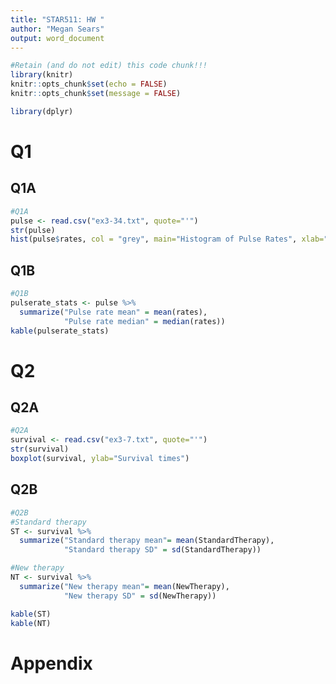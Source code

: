 ```yaml
---
title: "STAR511: HW "
author: "Megan Sears"
output: word_document
---
```


```r
#Retain (and do not edit) this code chunk!!!
library(knitr)
knitr::opts_chunk$set(echo = FALSE)
knitr::opts_chunk$set(message = FALSE)
```
```r
library(dplyr)
```

# Q1

## Q1A

```r
#Q1A
pulse <- read.csv("ex3-34.txt", quote="'")
str(pulse)
hist(pulse$rates, col = "grey", main="Histogram of Pulse Rates", xlab="Rates")

```

## Q1B

```r
#Q1B
pulserate_stats <- pulse %>%
  summarize("Pulse rate mean" = mean(rates),
            "Pulse rate median" = median(rates))
kable(pulserate_stats)
```

# Q2

## Q2A

```r
#Q2A
survival <- read.csv("ex3-7.txt", quote="'")
str(survival)
boxplot(survival, ylab="Survival times")

```

## Q2B

```r
#Q2B
#Standard therapy
ST <- survival %>%
  summarize("Standard therapy mean"= mean(StandardTherapy),
            "Standard therapy SD" = sd(StandardTherapy))

#New therapy
NT <- survival %>%
  summarize("New therapy mean"= mean(NewTherapy),
            "New therapy SD" = sd(NewTherapy))

kable(ST)
kable(NT)
```

# Appendix
```r
```